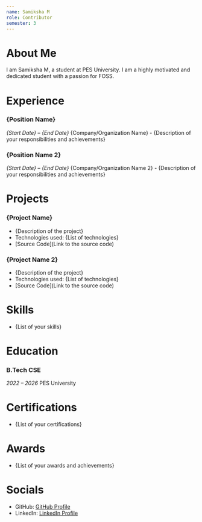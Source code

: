 ```yaml
---
name: Samiksha M
role: Contributor
semester: 3
---
```


# About Me

I am Samiksha M, a student at PES University. I am a highly motivated and dedicated student with a passion for FOSS.

# Experience

### **{Position Name}**
_{Start Date} – {End Date}_
{Company/Organization Name} - {Description of your responsibilities and achievements}

### **{Position Name 2}**
_{Start Date} – {End Date}_
{Company/Organization Name 2} - {Description of your responsibilities and achievements}

# Projects

### **{Project Name}**
- {Description of the project}
- Technologies used: {List of technologies}
- [Source Code](Link to the source code)

### **{Project Name 2}**
- {Description of the project}
- Technologies used: {List of technologies}
- [Source Code](Link to the source code)

# Skills

- {List of your skills}

# Education

### B.Tech CSE
_2022 – 2026_
PES University 

# Certifications

- {List of your certifications}

# Awards

- {List of your awards and achievements}

# Socials

- GitHub: [GitHub Profile](https://github.com/Sam1ksha)
- LinkedIn: [LinkedIn Profile](https://www.linkedin.com/in/samiksha-m)

